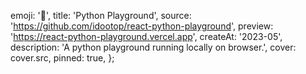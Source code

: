 
  emoji: '🐍',
  title: 'Python Playground',
  source: 'https://github.com/idootop/react-python-playground',
  preview: 'https://react-python-playground.vercel.app',
  createAt: '2023-05',
  description: 'A python playground running locally on browser.',
  cover: cover.src,
  pinned: true,
};
